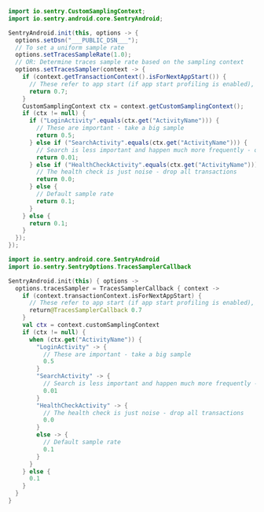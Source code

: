 <SignInNote />

```java
import io.sentry.CustomSamplingContext;
import io.sentry.android.core.SentryAndroid;

SentryAndroid.init(this, options -> {
  options.setDsn("___PUBLIC_DSN___");
  // To set a uniform sample rate
  options.setTracesSampleRate(1.0);
  // OR: Determine traces sample rate based on the sampling context
  options.setTracesSampler(context -> {
    if (context.getTransactionContext().isForNextAppStart()) {
      // These refer to app start (if app start profiling is enabled), and are important - take a big sample
      return 0.7;
    }
    CustomSamplingContext ctx = context.getCustomSamplingContext();
    if (ctx != null) {
      if ("LoginActivity".equals(ctx.get("ActivityName"))) {
        // These are important - take a big sample
        return 0.5;
      } else if ("SearchActivity".equals(ctx.get("ActivityName"))) {
        // Search is less important and happen much more frequently - only take 1%
        return 0.01;
      } else if ("HealthCheckActivity".equals(ctx.get("ActivityName"))) {
        // The health check is just noise - drop all transactions
        return 0.0;
      } else {
        // Default sample rate
        return 0.1;
      }
    } else {
      return 0.1;
    }
  });
});
```

```kotlin {tabTitle:Kotlin}
import io.sentry.android.core.SentryAndroid
import io.sentry.SentryOptions.TracesSamplerCallback

SentryAndroid.init(this) { options ->
  options.tracesSampler = TracesSamplerCallback { context ->
    if (context.transactionContext.isForNextAppStart) {
      // These refer to app start (if app start profiling is enabled), and are important - take a big sample
      return@TracesSamplerCallback 0.7
    }
    val ctx = context.customSamplingContext
    if (ctx != null) {
      when (ctx.get("ActivityName")) {
        "LoginActivity" -> {
          // These are important - take a big sample
          0.5
        }
        "SearchActivity" -> {
          // Search is less important and happen much more frequently - only take 1%
          0.01
        }
        "HealthCheckActivity" -> {
          // The health check is just noise - drop all transactions
          0.0
        }
        else -> {
          // Default sample rate
          0.1
        }
      }
    } else {
      0.1
    }
  }
}
```
